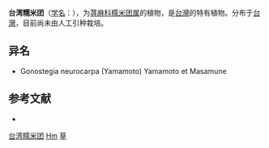 {{Speciesbox
| name = 台湾糯米团
| status = 
| status_system = 
| image = 
| genus = Hyrtanandra
| species = matsudai
| authority = (Yamamoto) Yamamoto et Masamune
}}

'''台湾糯米团'''（[[学名|学名]]：{{lang|la|''Hyrtanandra matsudai''}}），为[[荨麻科|荨麻科]][[糯米团属|糯米团属]]的植物，是[[台灣|台灣]]的特有植物。分布于[[台灣|台灣]]，目前尚未由人工引种栽培。

== 异名 ==
* Gonostegia neurocarpa (Yamamoto) Yamamoto et Masamune

== 参考文献 ==
<div class="references-small">
* {{cite web| url =http://www.bioinfo.cn/db05/KmzwSpecies.php?action=view&id=23300| title =台湾糯米团| work =《中国高等植物数据库全库》| publisher =中国科学院微生物研究所| author =昆明植物研究所| accessdate =2009-02-26| deadurl =yes| archiveurl =https://web.archive.org/web/20160305054154/http://www.bioinfo.cn/db05/KmzwSpecies.php?action=view&id=23300| archivedate =2016-03-05}}
</div>

[[Category:糯米团属|台湾糯米团]]
[[Category:臺灣特有植物|Hm]]
[[Category:藥用植物|草]]


{{植物小作品}}